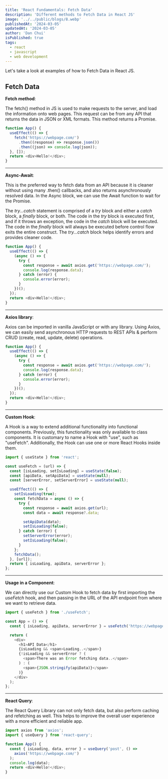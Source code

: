 ```yaml
---
title: 'React Fundamentals: Fetch Data'
description: 'Different methods to Fetch Data in React JS'
image: '../../public/blogs/8.webp'
publishedAt: '2024-03-05'
updatedAt: '2024-03-05'
author: 'Dan Chui'
isPublished: true
tags:
  - react
  - javascript
  - web development
---
```


Let's take a look at examples of how to Fetch Data in React JS.

## Fetch Data

**Fetch method**:

The fetch() method in JS is used to make requests to the server, and load the information onto web pages. This request can be from any API that returns the data in JSON or XML formats. This method returns a Promise.

```js
function App() {
  useEffect(() => {
    fetch('https://webpage.com/')
      .then((response) => response.json())
      .then((json) => console.log(json));
  }, []);
  return <div>Hello!</div>;
}
```

---

**Async-Await**:

This is the preferred way to fetch data from an API because it is cleaner without using many .then() callbacks, and also returns asynchronously resolved data. In the Async block, we can use the Await function to wait for the Promise.

The _try...catch_ statement is comprised of a _try_ block and either a _catch_ block, a _finally_ block, or both. The code in the _try_ block is executed first, and if it throws an exception, the code in the _catch_ block will be executed. The code in the _finally_ block will always be executed before control flow exits the entire construct. The _try...catch_ block helps identify errors and provides cleaner code.

```js
function App() {
  useEffect(() => {
    (async () => {
      try {
        const response = await axios.get('https://webpage.com/');
        console.log(response.data);
      } catch (error) {
        console.error(error);
      }
    })();
  });
  return <div>Hello!</div>;
}
```

---

**Axios library**:

Axios can be imported in vanilla JavaScript or with any library. Using Axios, we can easily send asynchronous HTTP requests to REST APIs & perform CRUD (create, read, update, delete) operations.

```js
function App() {
  useEffect(() => {
    (async () => {
      try {
        const response = await axios.get('https://webpage.com/');
        console.log(response.data);
      } catch (error) {
        console.error(error);
      }
    })();
  });
  return <div>Hello!</div>;
}
```

---

**Custom Hook**:

A Hook is a way to extend additional functionality into functional components. Previously, this functionality was only available to class components. It is customary to name a Hook with "use", such as "useFetch". Additionally, the Hook can use one or more React Hooks inside them.

```js
import { useState } from 'react';

const useFetch = (url) => {
  const [isLoading, setIsLoading] = useState(false);
  const [apiData, setApiData] = useState(null);
  const [serverError, setServerError] = useState(null);

  useEffect(() => {
    setIsLoading(true);
    const fetchData = async () => {
      try {
        const response = await axios.get(url);
        const data = await response?.data;

        setApiData(data);
        setIsLoading(false);
      } catch (error) {
        setServerError(error);
        setIsLoading(false);
      }
    };
    fetchData();
  }, [url]);
  return { isLoading, apiData, serverError };
};
```

---

**Usage in a Component**:

We can directly use our Custom Hook to fetch data by first importing the _useFetch_ hook, and then passing in the URL of the API endpoint from where we want to retrieve data.

```js
import { useFetch } from './useFetch';

const App = () => {
  const { isLoading, apiData, serverError } = useFetch('https://webpage.com/');

  return (
    <div>
      <h1>API Data</h1>
      {isLoading && <span>Loading..</span>}
      {!isLoading && serverError ? (
        <span>There was an Error fetching data..</span>
      ) : (
        <span>{JSON.stringify(apiData)}</span>
      )}
    </div>
  );
};
```

---

**React Query**:

The React Query Library can not only fetch data, but also perform caching and refetching as well. This helps to improve the overall user experience with a more efficient and reliable app.

```js
import axios from 'axios';
import { useQuery } from 'react-query';

function App() {
  const { isLoading, data, error } = useQuery('post', () =>
    axios('https://webpage.com/')
  );
  console.log(data);
  return <div>Hello!</div>;
}
```
